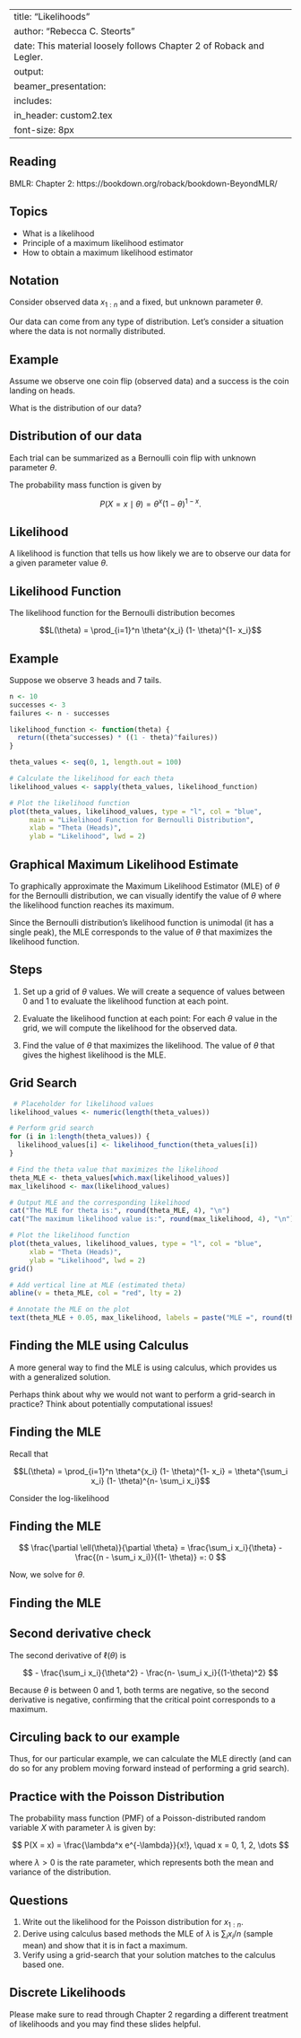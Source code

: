 
---
title: "Likelihoods"
author: "Rebecca C. Steorts"
date: This material loosely follows Chapter 2 of Roback and Legler. 
output: 
     beamer_presentation:
      includes: 
          in_header: custom2.tex
font-size: 8px
---

## Reading

BMLR: Chapter 2: https://bookdown.org/roback/bookdown-BeyondMLR/

## Topics

- What is a likelihood
- Principle of a maximum likelihood estimator 
- How to obtain a maximum likelihood estimator 
 
## Notation

Consider observed data $x_{1:n}$ and a fixed, but unknown parameter $\theta.$ 

Our data can come from any type of distribution. Let's consider a situation where the data is not normally distributed. 

## Example 

Assume we observe one coin flip (observed data) and a success is the coin landing on heads. 

What is the distribution of our data? 

## Distribution of our data

Each trial can be summarized as a Bernoulli coin flip with unknown parameter $\theta.$ 

The probability mass function is given by

$$P(X = x \mid \theta) = \theta^x (1- \theta)^{1-x}.$$

## Likelihood

A likelihood is function that tells us how likely we are to observe our data for a given parameter value $\theta.$

## Likelihood Function

The likelihood function for the Bernoulli distribution becomes 

$$L(\theta) = \prod_{i=1}^n \theta^{x_i} (1- \theta)^{1- x_i}$$

## Example 

Suppose we observe 3 heads and 7 tails.

```r
n <- 10  
successes <- 3 
failures <- n - successes 

likelihood_function <- function(theta) {
  return((theta^successes) * ((1 - theta)^failures))
}

theta_values <- seq(0, 1, length.out = 100)

# Calculate the likelihood for each theta
likelihood_values <- sapply(theta_values, likelihood_function)

# Plot the likelihood function
plot(theta_values, likelihood_values, type = "l", col = "blue", 
     main = "Likelihood Function for Bernoulli Distribution",
     xlab = "Theta (Heads)",
     ylab = "Likelihood", lwd = 2)
```

## Graphical Maximum Likelihood Estimate

To graphically approximate the Maximum Likelihood Estimator (MLE) of $\theta$ for the Bernoulli distribution, we can visually identify the value of $\theta$ where the likelihood function reaches its maximum. 

Since the Bernoulli distribution's likelihood function is unimodal (it has a single peak), the MLE corresponds to the value of $\theta$
 that maximizes the likelihood function.
 
## Steps 

1. Set up a grid of $\theta$ values. 
We will create a sequence of values between 0 and 1 to evaluate the likelihood function at each point.

2. Evaluate the likelihood function at each point: For each $\theta$ value in the grid, we will compute the likelihood for the observed data.

3. Find the value of $\theta$ that maximizes the likelihood.  The value of $\theta$ that gives the highest likelihood is the MLE.

## Grid Search

```r
 # Placeholder for likelihood values
likelihood_values <- numeric(length(theta_values)) 

# Perform grid search
for (i in 1:length(theta_values)) {
  likelihood_values[i] <- likelihood_function(theta_values[i])
}

# Find the theta value that maximizes the likelihood
theta_MLE <- theta_values[which.max(likelihood_values)]
max_likelihood <- max(likelihood_values)

# Output MLE and the corresponding likelihood
cat("The MLE for theta is:", round(theta_MLE, 4), "\n")
cat("The maximum likelihood value is:", round(max_likelihood, 4), "\n")

# Plot the likelihood function
plot(theta_values, likelihood_values, type = "l", col = "blue", 
     xlab = "Theta (Heads)",
     ylab = "Likelihood", lwd = 2)
grid()

# Add vertical line at MLE (estimated theta)
abline(v = theta_MLE, col = "red", lty = 2)

# Annotate the MLE on the plot
text(theta_MLE + 0.05, max_likelihood, labels = paste("MLE =", round(theta_MLE, 2)), col = "red")
```

## Finding the MLE using Calculus

A more general way to find the MLE is using calculus, which provides us with a generalized solution. 

Perhaps think about why we would not want to perform a grid-search in practice? Think about potentially computational issues! 

## Finding the MLE

Recall that 

$$L(\theta) = \prod_{i=1}^n \theta^{x_i} (1- \theta)^{1- x_i}  = \theta^{\sum_i x_i} (1- \theta)^{n- \sum_i x_i}$$

Consider the log-likelihood

\begin{align}
\ell(\theta) &= 
\log \left [
\theta^{\sum_i x_i} (1- \theta)^{n- \sum_i x_i}
\right ] \\
& = 
\sum_i x_i \log \theta + (n- \sum_i x_i) \log(1 - \theta)
\end{align}

## Finding the MLE

$$ \frac{\partial \ell(\theta)}{\partial \theta}
= \frac{\sum_i x_i}{\theta} - \frac{(n - \sum_i x_i)}{(1- \theta)} =: 0
$$

Now, we solve for $\theta.$

## Finding the MLE

\begin{align}
\frac{\sum_i x_i}{\theta} &= \frac{(n - \sum_i x_i)}{(1- \theta)} \\
\sum_i x_i  (1 - \theta) &= (n - \sum_i x_i) \theta \\
\sum_i x_i - \theta \sum_i x_i &= n \theta - \theta \sum_i x_i \\
\sum_i x_i  &= n \theta - \theta \sum_i x_i + \theta \sum_i x_i \\
\sum_i x_i  &= n \theta \\
\theta &= \frac{1}{n} \sum_i x_i
\end{align}

## Second derivative check 

The second derivative of $\ell(\theta)$ is 

$$ - \frac{\sum_i x_i}{\theta^2} - \frac{n- \sum_i x_i}{(1-\theta)^2} $$

Because $\theta$ is between 0 and 1, both terms are negative, so the second derivative is negative, confirming that the critical point corresponds to a maximum.

## Circuling back to our example

Thus, for our particular example, we can calculate the MLE directly (and can do so for any problem moving forward instead of performing a grid search). 

## Practice with the Poisson Distribution 

The probability mass function (PMF) of a Poisson-distributed random variable $X$ with parameter $\lambda$ is given by:

$$
P(X = x) = \frac{\lambda^x e^{-\lambda}}{x!}, \quad x = 0, 1, 2, \dots
$$

where $\lambda > 0$ is the rate parameter, which represents both the mean and variance of the distribution.

## Questions

1. Write out the likelihood for the Poisson distribution for $x_{1:n}.$
2. Derive using calculus based methods the MLE of $\lambda$ is $\sum_i x_i/n$ (sample mean) and show that it is in fact a maximum. 
3. Verify using a grid-search that your solution matches to the calculus based one. 

## Discrete Likelihoods

Please make sure to read through Chapter 2 regarding a different treatment of likelihoods and you may find these slides helpful. 